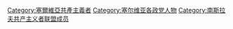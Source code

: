 [[Category:塞爾維亞共產主義者|Category:塞爾維亞共產主義者]]
[[Category:塞尔维亚各政党人物|Category:塞尔维亚各政党人物]]
[[Category:南斯拉夫共产主义者联盟成员|Category:南斯拉夫共产主义者联盟成员]]